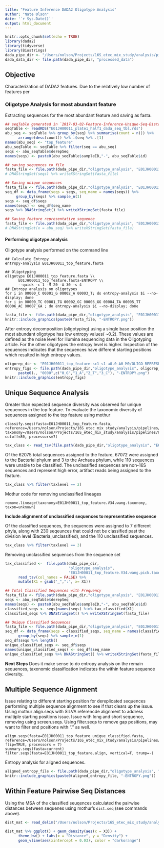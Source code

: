```yaml
---
title: "Feature Inference DADA2 Oligotype Analysis"
author: "Nate Olson"
date: '`r Sys.Date()`'
output: html_document
---
```


```r
knitr::opts_chunk$set(echo = TRUE)
library(dada2)
library(tidyverse)
library(Biostrings)
dada_pipe_dir <- "/Users/nolson/Projects/16S_etec_mix_study/analysis/pipelines/dada2"
dada_data_dir <- file.path(dada_pipe_dir, "processed_data")
```

## Objective 
Characterization of DADA2 features. 
Due to the relatively low number of features per 

### Oligotype Analysis for most abundant feature

Extracting sequences for the most abundant feature and saving as fasta.
```r
## seqTable generated in `2017-03-02-Feature-Inference-Unique-Seq-Distribution.Rmd`
seqTable <- readRDS("E01JH00011_plate1_half1_dada_seq_tbl.rds")
abu_seq <- seqTable %>% group_by(seq) %>% summarise(count = n()) %>% 
      arrange(desc(count)) %>% .$seq %>% .[1]
names(abu_seq) <- "top_feature"
abu_seqTable <- seqTable %>% filter(seq == abu_seq)
seqs <- abu_seqTable$derepSeq 
names(seqs) <- paste0(abu_seqTable$sampleID,"-", abu_seqTable$id)

## saving sequences to file
fasta_file <- file.path(dada_pipe_dir,"oligotype_analysis", "E01JH00011_top_feature.fasta")
# DNAStringSet(seqs) %>% writeXStringSet(fasta_file)

## Saving unique sequences
fasta_file <- file.path(dada_pipe_dir,"oligotype_analysis", "E01JH00011_top_feature_unique.fasta") 
seq_df <- data_frame(seqs = seqs, seq_name = names(seqs)) %>% 
     group_by(seqs) %>% sample_n(1)
seqs <- seq_df$seqs
names(seqs) <- seq_df$seq_name
seqs %>% DNAStringSet() %>% writeXStringSet(fasta_file)

## Saving feature representative sequence
fasta_file <- file.path(dada_pipe_dir,"oligotype_analysis", "E01JH00011_top_feature_seq.fasta")
# DNAStringSet(x = abu_seq) %>% writeXStringSet(fasta_file)
```

#### Performing oligotype analysis

Oligotype analysis performed on the command line
```
## Calculate Entropy
entropy-analysis E01JH00011_top_feature.fasta 

## Oligotyping
oligotype E01JH00011_top_feature.fasta \\
      E01JH00011_top_feature.fasta-ENTROPY \\
      --quick -c 1 -M 20 -A 30 -s 4
## Entropy analysis on oligotypes
for i in 00000_C 00001_G 00002_A 00003_T; do entropy-analysis $i --no-display; done
for i in 00000_TC 00001_TG 00002_GC 00003_GG 00004_TA 00005_TT 00006_AC 00007_GA ; do entropy-analysis $i --no-display; done
```

```r
fasta_file <- file.path(dada_pipe_dir,"oligotype_analysis", "E01JH00011_top_feature.fasta")
knitr::include_graphics(paste0(fasta_file, "-ENTROPY.png"))
```

After entropy decomposition (oligotyping) using a single base position the most abundant oligotype has low entropy values( ~0.2). 
These values are defined as the noise level for Illumina sequencing data in the Oligotyping article. 
For the other oligotypes the entropy level is higher. 
Inspection of the sequences indicates that the sequences have different starting positions which resulted in high entropy values. 
```r
oligorep_dir <- "E01JH00011_top_feature-sc1-s1-a0.0-A0-M0/OLIGO-REPRESENTATIVES/"
entropy_figs <- file.path(dada_pipe_dir,"oligotype_analysis", oligorep_dir) %>% 
      paste0(., "0000",c("0_G","1_A","2_T","3_C"), "-ENTROPY.png")
knitr::include_graphics(entropy_figs)
```


## Unique Sequence Analysis 
Greater than expected sequence diversity was observed for unique sequences in the top feature.
To evaluate the taxonomic diversity of sequences assigned to the top feature using mothur 
```
classify.seqs(fasta=E01JH00011_top_feature.fasta, reference=/Users/nolson/Projects/16S_etec_mix_study/analysis/pipelines/mothur/data/references/trainset.10_082014.V34.fasta, taxonomy=/Users/nolson/Projects/16S_etec_mix_study/analysis/pipelines/mothur/data/references/trainset.10_082014.V34.tax, cutoff=80, processors=7)
```

```r
tax_class <- read_tsv(file.path(dada_pipe_dir,"oligotype_analysis", "E01JH00011_top_feature.V34.wang.tax.summary"))
```

Of the 62075 total sequences assigned to the feature, 67072 were assigned to the Bacterial phylum and 3 to the Archaea phylum, while 110 sequences were unable to be classified. 
The unclassified sequences are non-16S sequences and represent high error, artifact reads being assigned to the feature. 

```r
tax_class %>% filter(taxlevel == 2)
```

Mothur code for removing unclassified lineages
```
remove.lineage(taxonomy=E01JH00011_top_feature.V34.wang.taxonomy, taxon=unknown)
```

__Include alignment of unclassified sequences to representative sequence__

Of the classified sequences, the sequences were assigned to 7 different phyla, along with 230 seqeunces that could not be classified past the division level (Bacteria_unclassified), and the 110 unclassified sequences. 
```r
tax_class %>% filter(taxlevel == 3)
```

Removing unclassified sequences from the sequence set
```r
tax_classified <-  file.path(dada_pipe_dir,
                             "oligotype_analysis", 
                             "E01JH00011_top_feature.V34.wang.pick.taxonomy") %>% 
      read_tsv(col_names = FALSE) %>% 
      mutate(X1 = gsub("_",":", x= X1))
```

```r
## Total Classified Sequences with Frequency
fasta_file <- file.path(dada_pipe_dir,"oligotype_analysis", "E01JH00011_top_feature_classified.fasta")
seqs <- abu_seqTable$derepSeq 
names(seqs) <- paste0(abu_seqTable$sampleID,"-", abu_seqTable$id)
classified_seqs <- seqs[names(seqs) %in% tax_classified$X1]
classified_seqs %>% DNAStringSet() %>% writeXStringSet(fasta_file)

## Unique Classified Sequences
fasta_file <- file.path(dada_pipe_dir,"oligotype_analysis", "E01JH00011_top_feature_unique_classified.fasta")
seq_df <- data_frame(seqs = classified_seqs, seq_name = names(classified_seqs)) %>% 
      group_by(seqs) %>% sample_n(1)
seq_df$seqs %>% length()
unique_classified_seqs <- seq_df$seqs
names(unique_classified_seqs) <- seq_df$seq_name
unique_classified_seqs %>% DNAStringSet() %>% writeXStringSet(fasta_file)
```

__Next Steps__ Does it make sense to do entropy analysis on the remain sequences, taxonomic classification indicates the within feature sequence diversity.

## Multiple Sequence Alignment 
Issue relating to different starting position for dereplicated sequences performing multiple sequence alignment to see if that clears up the issue.
Using mothur align.seqs with SILVA referencde alignment to address multiple starting positions issue. 
Issue with long and short sequence, removing using screen.seqs. 
Using filter.seqs to remove gap positions, may want to filter end positions with "." as well.  

```
align.seqs(fasta=E01JH00011_top_feature_unique_classified.fasta, reference=/Users/nolson/Projects/16S_etec_mix_study/analysis/pipelines/mothur/data/references/silva.nr_v119.V34.align, flip=TRUE, processors = 7)
summary.seqs(fasta=current)
filter.seqs(fasta=E01JH00011_top_feature.align, vertical=T, trump=-)

```

Entropy analysis for aligned sequences. 
```r
aligned_entropy_file <- file.path(dada_pipe_dir,"oligotype_analysis", "E01JH00011_top_feature_classified.fasta")
knitr::include_graphics(paste0(aligned_entropy_file, "-ENTROPY.png"))
```



## Within Feature Pairwise Seq Distances
Using the MSA of the classified seuqences calculated the pairwise distances between sequenes using mothur's `dist.seq` (see commands above).

```r
dist_mat <- read_delim("/Users/nolson/Projects/16S_etec_mix_study/analysis/pipelines/dada2/oligotype_analysis/E01JH00011_top_feature_unique_curated.filter.dist",col_names = FALSE, delim = " ")
```
```r
dist_mat %>% ggplot() + geom_density(aes(x = X3)) + 
      theme_bw() + labs(x = "Distance", y = "Density") + 
      geom_vline(aes(xintercept = 0.03), color = "darkorange")
```


